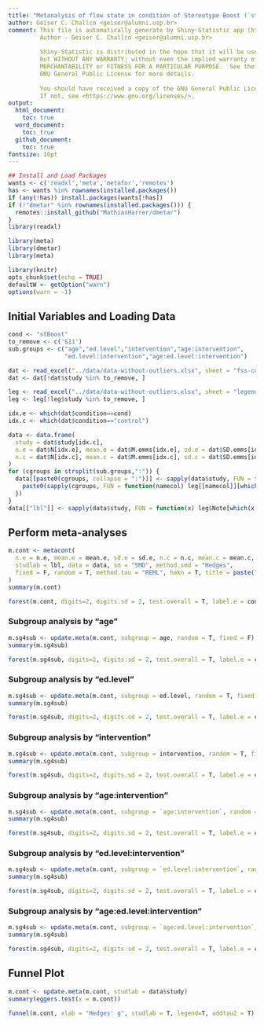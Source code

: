 ```yaml
---
title: "Metanalysis of flow state in condition of Stereotype Boost (`stBoost`)"
author: Geiser C. Challco <geiser@alumni.usp.br>
comment: This file is automatically generate by Shiny-Statistic app (https://statistic.geiser.tech/)
         Author - Geiser C. Challco <geiser@alumni.usp.br>
         
         Shiny-Statistic is distributed in the hope that it will be useful,
         but WITHOUT ANY WARRANTY; without even the implied warranty of
         MERCHANTABILITY or FITNESS FOR A PARTICULAR PURPOSE.  See the
         GNU General Public License for more details.
         
         You should have received a copy of the GNU General Public License.
         If not, see <https://www.gnu.org/licenses/>.
output:
  html_document:
    toc: true
  word_document:
    toc: true
  github_document:
    toc: true
fontsize: 10pt
---
```


```r
## Install and Load Packages
wants <- c('readxl','meta','metafor','remotes')
has <- wants %in% rownames(installed.packages())
if (any(!has)) install.packages(wants[!has])
if (!"dmetar" %in% rownames(installed.packages())) {
  remotes::install_github("MathiasHarrer/dmetar")
}
library(readxl)

library(meta)
library(dmetar)
library(meta)
```

```r
library(knitr)
opts_chunk$set(echo = TRUE)
defaultW <- getOption("warn")
options(warn = -1)
```

## Initial Variables and Loading Data

```r
cond <- "stBoost"
to_remove <- c('S11')
sub.groups <- c("age","ed.level","intervention","age:intervention",
                "ed.level:intervention","age:ed.level:intervention")
```

```r
dat <- read_excel("../data/data-without-outliers.xlsx", sheet = "fss-cond-descriptive")
dat <- dat[!dat$study %in% to_remove, ]

leg <- read_excel("../data/data-without-outliers.xlsx", sheet = "legend")
leg <- leg[!leg$study %in% to_remove, ]

idx.e <- which(dat$condition==cond)
idx.c <- which(dat$condition=="control")

data <- data.frame(
  study = dat$study[idx.c],
  n.e = dat$N[idx.e], mean.e = dat$M.emms[idx.e], sd.e = dat$SD.emms[idx.e],
  n.c = dat$N[idx.c], mean.c = dat$M.emms[idx.c], sd.c = dat$SD.emms[idx.c]
)
for (cgroups in strsplit(sub.groups,":")) {
  data[[paste0(cgroups, collapse = ":")]] <- sapply(data$study, FUN = function(x) {
    paste0(sapply(cgroups, FUN = function(namecol) leg[[namecol]][which(x == leg$study)]), collapse = ":")
  })
}
data[["lbl"]] <- sapply(data$study, FUN = function(x) leg$Note[which(x == leg$study)])
```

## Perform meta-analyses

```r
m.cont <- metacont(
  n.e = n.e, mean.e = mean.e, sd.e = sd.e, n.c = n.c, mean.c = mean.c, sd.c = sd.c,
  studlab = lbl, data = data, sm = "SMD", method.smd = "Hedges",
  fixed = F, random = T, method.tau = "REML", hakn = T, title = paste("Performance in",cond)
)
summary(m.cont)
```

```r
forest(m.cont, digits=2, digits.sd = 2, test.overall = T, label.e = cond)
```

### Subgroup analysis by "age"

```r
m.sg4sub <- update.meta(m.cont, subgroup = age, random = T, fixed = F)
summary(m.sg4sub)
```

```r
forest(m.sg4sub, digits=2, digits.sd = 2, test.overall = T, label.e = cond)
```

### Subgroup analysis by "ed.level"

```r
m.sg4sub <- update.meta(m.cont, subgroup = ed.level, random = T, fixed = F)
summary(m.sg4sub)
```

```r
forest(m.sg4sub, digits=2, digits.sd = 2, test.overall = T, label.e = cond)
```

### Subgroup analysis by "intervention"

```r
m.sg4sub <- update.meta(m.cont, subgroup = intervention, random = T, fixed = F)
summary(m.sg4sub)
```

```r
forest(m.sg4sub, digits=2, digits.sd = 2, test.overall = T, label.e = cond)
```

### Subgroup analysis by "age:intervention"

```r
m.sg4sub <- update.meta(m.cont, subgroup = `age:intervention`, random = T, fixed = F)
summary(m.sg4sub)
```

```r
forest(m.sg4sub, digits=2, digits.sd = 2, test.overall = T, label.e = cond)
```

### Subgroup analysis by "ed.level:intervention"

```r
m.sg4sub <- update.meta(m.cont, subgroup = `ed.level:intervention`, random = T, fixed = F)
summary(m.sg4sub)
```

```r
forest(m.sg4sub, digits=2, digits.sd = 2, test.overall = T, label.e = cond)
```

### Subgroup analysis by "age:ed.level:intervention"

```r
m.sg4sub <- update.meta(m.cont, subgroup = `age:ed.level:intervention`, random = T, fixed = F)
summary(m.sg4sub)
```

```r
forest(m.sg4sub, digits=2, digits.sd = 2, test.overall = T, label.e = cond)
```

## Funnel Plot

```r
m.cont <- update.meta(m.cont, studlab = data$study)
summary(eggers.test(x = m.cont))
```

```r
funnel(m.cont, xlab = "Hedges' g", studlab = T, legend=T, addtau2 = T)
```


